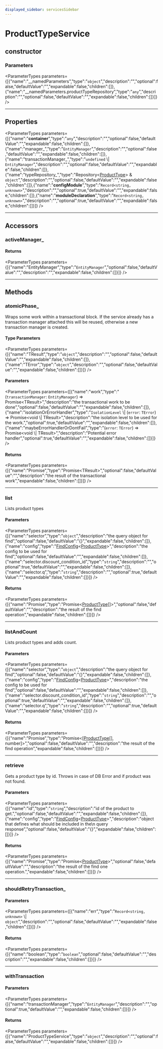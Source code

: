 ```yaml
---
displayed_sidebar: servicesSidebar
---
```



# ProductTypeService

## constructor

### Parameters

<ParameterTypes parameters={[{"name":"__namedParameters","type":"`object`","description":"","optional":false,"defaultValue":"","expandable":false,"children":[]},{"name":"__namedParameters.productTypeRepository","type":"`any`","description":"","optional":false,"defaultValue":"","expandable":false,"children":[]}]} />

___

## Properties

<ParameterTypes parameters={[{"name":"__container__","type":"`any`","description":"","optional":false,"defaultValue":"","expandable":false,"children":[]},{"name":"manager_","type":"`EntityManager`","description":"","optional":false,"defaultValue":"","expandable":false,"children":[]},{"name":"transactionManager_","type":"`undefined` \\| `EntityManager`","description":"","optional":false,"defaultValue":"","expandable":false,"children":[]},{"name":"typeRepository_","type":"Repository&#60;[ProductType](../../entities/classes/entities.ProductType.mdx)&#62; & `object`","description":"","optional":false,"defaultValue":"","expandable":false,"children":[]},{"name":"__configModule__","type":"`Record<string, unknown>`","description":"","optional":true,"defaultValue":"","expandable":false,"children":[]},{"name":"__moduleDeclaration__","type":"`Record<string, unknown>`","description":"","optional":true,"defaultValue":"","expandable":false,"children":[]}]} />

___

## Accessors

### activeManager\_

#### Returns

<ParameterTypes parameters={[{"name":"EntityManager","type":"`EntityManager`","optional":false,"defaultValue":"","description":"","expandable":false,"children":[]}]} />

___

## Methods

### atomicPhase\_

Wraps some work within a transactional block. If the service already has
a transaction manager attached this will be reused, otherwise a new
transaction manager is created.

#### Type Parameters

<ParameterTypes parameters={[{"name":"TResult","type":"`object`","description":"","optional":false,"defaultValue":"","expandable":false,"children":[]},{"name":"TError","type":"`object`","description":"","optional":false,"defaultValue":"","expandable":false,"children":[]}]} />

#### Parameters

<ParameterTypes parameters={[{"name":"work","type":"(`transactionManager`: `EntityManager`) => Promise&#60;TResult&#62;","description":"the transactional work to be done","optional":false,"defaultValue":"","expandable":false,"children":[]},{"name":"isolationOrErrorHandler","type":"`IsolationLevel` \\| (`error`: `TError`) => Promise&#60;void \\| TResult&#62;","description":"the isolation level to be used for the work.","optional":true,"defaultValue":"","expandable":false,"children":[]},{"name":"maybeErrorHandlerOrDontFail","type":"(`error`: `TError`) => Promise&#60;void \\| TResult&#62;","description":"Potential error handler","optional":true,"defaultValue":"","expandable":false,"children":[]}]} />

#### Returns

<ParameterTypes parameters={[{"name":"Promise","type":"Promise&#60;TResult&#62;","optional":false,"defaultValue":"","description":"the result of the transactional work","expandable":false,"children":[]}]} />

___

### list

Lists product types

#### Parameters

<ParameterTypes parameters={[{"name":"selector","type":"`object`","description":"the query object for find","optional":false,"defaultValue":"{}","expandable":false,"children":[]},{"name":"config","type":"[FindConfig](../../medusa/interfaces/medusa.FindConfig.mdx)&#60;[ProductType](../../entities/classes/entities.ProductType.mdx)&#62;","description":"the config to be used for find","optional":false,"defaultValue":"","expandable":false,"children":[]},{"name":"selector.discount_condition_id","type":"`string`","description":"","optional":true,"defaultValue":"","expandable":false,"children":[]},{"name":"selector.q","type":"`string`","description":"","optional":true,"defaultValue":"","expandable":false,"children":[]}]} />

#### Returns

<ParameterTypes parameters={[{"name":"Promise","type":"Promise&#60;[ProductType](../../entities/classes/entities.ProductType.mdx)[]&#62;","optional":false,"defaultValue":"","description":"the result of the find operation","expandable":false,"children":[]}]} />

___

### listAndCount

Lists product types and adds count.

#### Parameters

<ParameterTypes parameters={[{"name":"selector","type":"`object`","description":"the query object for find","optional":false,"defaultValue":"{}","expandable":false,"children":[]},{"name":"config","type":"[FindConfig](../../medusa/interfaces/medusa.FindConfig.mdx)&#60;[ProductType](../../entities/classes/entities.ProductType.mdx)&#62;","description":"the config to be used for find","optional":false,"defaultValue":"","expandable":false,"children":[]},{"name":"selector.discount_condition_id","type":"`string`","description":"","optional":true,"defaultValue":"","expandable":false,"children":[]},{"name":"selector.q","type":"`string`","description":"","optional":true,"defaultValue":"","expandable":false,"children":[]}]} />

#### Returns

<ParameterTypes parameters={[{"name":"Promise","type":"Promise&#60;[[ProductType](../../entities/classes/entities.ProductType.mdx)[], number]&#62;","optional":false,"defaultValue":"","description":"the result of the find operation","expandable":false,"children":[]}]} />

___

### retrieve

Gets a product type by id.
Throws in case of DB Error and if product was not found.

#### Parameters

<ParameterTypes parameters={[{"name":"id","type":"`string`","description":"id of the product to get.","optional":false,"defaultValue":"","expandable":false,"children":[]},{"name":"config","type":"[FindConfig](../../medusa/interfaces/medusa.FindConfig.mdx)&#60;[ProductType](../../entities/classes/entities.ProductType.mdx)&#62;","description":"object that defines what should be included in the\n  query response","optional":false,"defaultValue":"{}","expandable":false,"children":[]}]} />

#### Returns

<ParameterTypes parameters={[{"name":"Promise","type":"Promise&#60;[ProductType](../../entities/classes/entities.ProductType.mdx)&#62;","optional":false,"defaultValue":"","description":"the result of the find one operation.","expandable":false,"children":[]}]} />

___

### shouldRetryTransaction\_

#### Parameters

<ParameterTypes parameters={[{"name":"err","type":"`Record<string, unknown>` \\| `object`","description":"","optional":false,"defaultValue":"","expandable":false,"children":[]}]} />

#### Returns

<ParameterTypes parameters={[{"name":"boolean","type":"`boolean`","optional":false,"defaultValue":"","description":"","expandable":false,"children":[]}]} />

___

### withTransaction

#### Parameters

<ParameterTypes parameters={[{"name":"transactionManager","type":"`EntityManager`","description":"","optional":true,"defaultValue":"","expandable":false,"children":[]}]} />

#### Returns

<ParameterTypes parameters={[{"name":"ProductTypeService","type":"`object`","description":"","optional":false,"defaultValue":"","expandable":false,"children":[]}]} />
